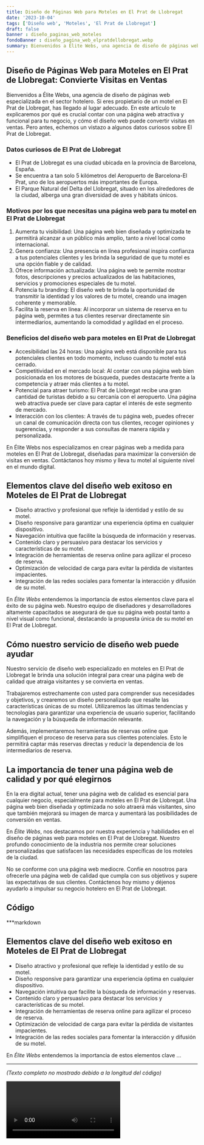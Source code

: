 ```yaml
---
title: Diseño de Páginas Web para Moteles en El Prat de Llobregat
date: '2023-10-04'
tags: ['Diseño web', 'Moteles', 'El Prat de Llobregat']
draft: false
banner : diseño_paginas_web_moteles
fondoBanner : diseño_pagina_web_elpratdellobregat.webp
summary: Bienvenidos a Élite Webs, una agencia de diseño de páginas web especializada en el sector hotelero. Si eres propietario de un motel en El Prat de Llobregat, has llegado al lugar adecuado. En este artículo te explicaremos por qué es crucial contar con una página web atractiva y funcional para tu negocio, y cómo el diseño web puede convertir visitas en ventas. Pero antes, echemos un vistazo a algunos datos curiosos sobre El Prat de Llobregat.
---
```


## Diseño de Páginas Web para Moteles en El Prat de Llobregat: Convierte Visitas en Ventas

Bienvenidos a Élite Webs, una agencia de diseño de páginas web especializada en el sector hotelero. Si eres propietario de un motel en El Prat de Llobregat, has llegado al lugar adecuado. En este artículo te explicaremos por qué es crucial contar con una página web atractiva y funcional para tu negocio, y cómo el diseño web puede convertir visitas en ventas. Pero antes, echemos un vistazo a algunos datos curiosos sobre El Prat de Llobregat.

### Datos curiosos de El Prat de Llobregat

- El Prat de Llobregat es una ciudad ubicada en la provincia de Barcelona, España.
- Se encuentra a tan solo 5 kilómetros del Aeropuerto de Barcelona-El Prat, uno de los aeropuertos más importantes de Europa.
- El Parque Natural del Delta del Llobregat, situado en los alrededores de la ciudad, alberga una gran diversidad de aves y hábitats únicos.

### Motivos por los que necesitas una página web para tu motel en El Prat de Llobregat

1. Aumenta tu visibilidad: Una página web bien diseñada y optimizada te permitirá alcanzar a un público más amplio, tanto a nivel local como internacional.
2. Genera confianza: Una presencia en línea profesional inspira confianza a tus potenciales clientes y les brinda la seguridad de que tu motel es una opción fiable y de calidad.
3. Ofrece información actualizada: Una página web te permite mostrar fotos, descripciones y precios actualizados de las habitaciones, servicios y promociones especiales de tu motel.
4. Potencia tu branding: El diseño web te brinda la oportunidad de transmitir la identidad y los valores de tu motel, creando una imagen coherente y memorable.
5. Facilita la reserva en línea: Al incorporar un sistema de reserva en tu página web, permites a tus clientes reservar directamente sin intermediarios, aumentando la comodidad y agilidad en el proceso.

### Beneficios del diseño web para moteles en El Prat de Llobregat

- Accesibilidad las 24 horas: Una página web está disponible para tus potenciales clientes en todo momento, incluso cuando tu motel está cerrado.
- Competitividad en el mercado local: Al contar con una página web bien posicionada en los motores de búsqueda, puedes destacarte frente a la competencia y atraer más clientes a tu motel.
- Potencial para atraer turismo: El Prat de Llobregat recibe una gran cantidad de turistas debido a su cercanía con el aeropuerto. Una página web atractiva puede ser clave para captar el interés de este segmento de mercado.
- Interacción con los clientes: A través de tu página web, puedes ofrecer un canal de comunicación directa con tus clientes, recoger opiniones y sugerencias, y responder a sus consultas de manera rápida y personalizada.

En Élite Webs nos especializamos en crear páginas web a medida para moteles en El Prat de Llobregat, diseñadas para maximizar la conversión de visitas en ventas. Contáctanos hoy mismo y lleva tu motel al siguiente nivel en el mundo digital.

<GifSeo />

<Cta />

## Elementos clave del diseño web exitoso en Moteles de El Prat de Llobregat

- Diseño atractivo y profesional que refleje la identidad y estilo de su motel.
- Diseño responsive para garantizar una experiencia óptima en cualquier dispositivo.
- Navegación intuitiva que facilite la búsqueda de información y reservas.
- Contenido claro y persuasivo para destacar los servicios y características de su motel.
- Integración de herramientas de reserva online para agilizar el proceso de reserva.
- Optimización de velocidad de carga para evitar la pérdida de visitantes impacientes.
- Integración de las redes sociales para fomentar la interacción y difusión de su motel.

En *Élite Webs* entendemos la importancia de estos elementos clave para el éxito de su página web. Nuestro equipo de diseñadores y desarrolladores altamente capacitados se asegurará de que su página web postal tanto a nivel visual como funcional, destacando la propuesta única de su motel en El Prat de Llobregat.

## Cómo nuestro servicio de diseño web puede ayudar

Nuestro servicio de diseño web especializado en moteles en El Prat de Llobregat le brinda una solución integral para crear una página web de calidad que atraiga visitantes y se convierta en ventas. 

Trabajaremos estrechamente con usted para comprender sus necesidades y objetivos, y crearemos un diseño personalizado que resalte las características únicas de su motel. Utilizaremos las últimas tendencias y tecnologías para garantizar una experiencia de usuario superior, facilitando la navegación y la búsqueda de información relevante.

Además, implementaremos herramientas de reservas online que simplifiquen el proceso de reserva para sus clientes potenciales. Esto le permitirá captar más reservas directas y reducir la dependencia de los intermediarios de reserva.

## La importancia de tener una página web de calidad y por qué elegirnos

En la era digital actual, tener una página web de calidad es esencial para cualquier negocio, especialmente para moteles en El Prat de Llobregat. Una página web bien diseñada y optimizada no solo atraerá más visitantes, sino que también mejorará su imagen de marca y aumentará las posibilidades de conversión en ventas.

En *Élite Webs*, nos destacamos por nuestra experiencia y habilidades en el diseño de páginas web para moteles en El Prat de Llobregat. Nuestro profundo conocimiento de la industria nos permite crear soluciones personalizadas que satisfacen las necesidades específicas de los moteles de la ciudad.

No se conforme con una página web mediocre. Confíe en nosotros para ofrecerle una página web de calidad que cumpla con sus objetivos y supere las expectativas de sus clientes. Contáctenos hoy mismo y déjenos ayudarlo a impulsar su negocio hotelero en El Prat de Llobregat.

## Código

***markdown
## Elementos clave del diseño web exitoso en Moteles de El Prat de Llobregat

- Diseño atractivo y profesional que refleje la identidad y estilo de su motel.
- Diseño responsive para garantizar una experiencia óptima en cualquier dispositivo.
- Navegación intuitiva que facilite la búsqueda de información y reservas.
- Contenido claro y persuasivo para destacar los servicios y características de su motel.
- Integración de herramientas de reserva online para agilizar el proceso de reserva.
- Optimización de velocidad de carga para evitar la pérdida de visitantes impacientes.
- Integración de las redes sociales para fomentar la interacción y difusión de su motel.

En *Élite Webs* entendemos la importancia de estos elementos clave ...
***
*(Texto completo no mostrado debido a la longitud del código)*

<Video />

<CtaBot job='Moteles' city='El Prat de Llobregat'/>

<Gmaps query='El Prat de Llobregat+españa+maps' />